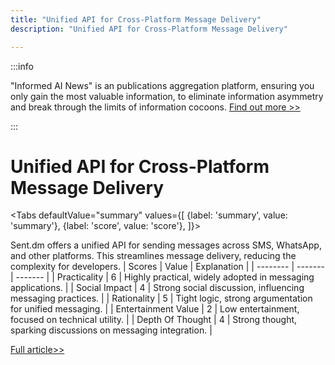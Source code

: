 ```yaml
---
title: "Unified API for Cross-Platform Message Delivery"
description: "Unified API for Cross-Platform Message Delivery"

---
```



:::info

"Informed AI News" is an publications aggregation platform, ensuring you only gain the most valuable information, to eliminate information asymmetry and break through the limits of information cocoons.  [Find out more >>](/)

:::

# Unified API for Cross-Platform Message Delivery


<Tabs
	defaultValue="summary"
	values={[
	{label: 'summary', value: 'summary'},
	{label: 'score', value: 'score'},
]}>
<TabItem value="summary">


Sent.dm offers a unified API for sending messages across SMS, WhatsApp, and other platforms. This streamlines message delivery, reducing the complexity for developers.
</TabItem>
<TabItem value="score">
	| Scores     | Value   | Explanation |
	| -------- | ------- | ------- |
	| Practicality  | 6    | Highly practical, widely adopted in messaging applications.    |
	| Social Impact | 4     | Strong social discussion, influencing messaging practices.    |
	| Rationality    | 5    | Tight logic, strong argumentation for unified messaging.    |
	| Entertainment Value    | 2    | Low entertainment, focused on technical utility.    |
	| Depth Of Thought    | 4    | Strong thought, sparking discussions on messaging integration.    |
</TabItem>
</Tabs>

[Full article>>](https://www.sent.dm/)
